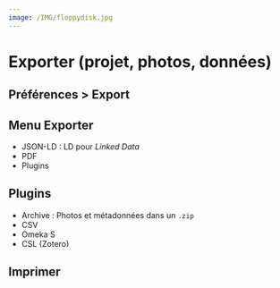 ```yaml
---
image: /IMG/floppydisk.jpg
---
```


# Exporter (projet, photos, données)

## Préférences > Export

## Menu Exporter

- JSON-LD : LD pour *Linked Data*
- PDF
- Plugins

## Plugins

- Archive : Photos et métadonnées dans un `.zip`
- CSV
- Omeka S
- CSL (Zotero)

## Imprimer